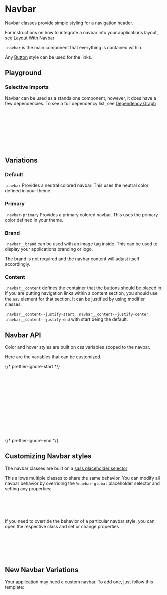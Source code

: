 

<Meta of={NavbarStories} />

# Navbar

Navbar classes provide simple styling for a navigation header.

For instructions on how to integrate a navbar into your applications layout, see [Layout With Navbar](?path=/docs/recipes-layout--navbar)

`.navbar` is the main component that everything is contained within.

Any [Button](?path=/docs/navigation-components-button--docs#default) style can be used for the links.

## Playground

<Canvas of={NavbarStories.DefaultNavbar} />
<Controls of={NavbarStories.DefaultNavbar} />

### Selective Imports

Navbar can be used as a standalone component, however, it does have a few dependencies. To see a full dependency list, see [Dependency Graph](?path=/docs/overview-selective-imports--docs#dependencies)

```css
// Depends on
@import '@rolemodel/optics/dist/scss/core/tokens';
@import '@rolemodel/optics/dist/scss/core/base';
@import '@rolemodel/optics/dist/scss/components/icon';
@import '@rolemodel/optics/dist/scss/components/button';

// Component
@import '@rolemodel/optics/dist/scss/components/navbar';
```

## Variations

### Default

`.navbar` Provides a neutral colored navbar. This uses the neutral color defined in your theme.

<Canvas of={NavbarStories.DefaultNavbar} />

### Primary

`.navbar-primary` Provides a primary colored navbar. This uses the primary color defined in your theme.

<Canvas of={NavbarStories.PrimaryNavbar} />

### Brand

`.navbar__brand` can be used with an image tag inside. This can be used to display your applications branding or logo.

The brand is not required and the navbar content will adjust itself accordingly.

<Canvas of={NavbarStories.NoBrandNavbar} />

### Content

`.navbar__content` defines the container that the buttons should be placed in. If you are putting navigation links within a content section, you should use the `nav` element for that section. It can be justified by using modifier classes.

`.navbar__content--justify-start`, `.navbar__content--justify-center`, `.navbar__content--justify-end` with start being the default.

<Canvas of={NavbarStories.CenteredNavbar} />

<Canvas of={NavbarStories.JustifyEndNavbar} />

## Navbar API

Color and hover styles are built on css variables scoped to the navbar.

Here are the variables that can be customized.

{/* prettier-ignore-start */}
```css
// Public API
// Normal
--_op-navbar-background-color
--_op-navbar-text-color
--_op-navbar-border-color

// Height
--_op-navbar-brand-height

// Spacing
--_op-navbar-horizontal-spacing
--_op-navbar-content-spacing
--_op-navbar-content-item-spacing
```
{/* prettier-ignore-end */}

## Customizing Navbar styles

<div
  dangerouslySetInnerHTML={{
    __html: createAlert({
      title: 'Important!',
      description: 'These patterns represent how to customize the style of the navbar for your project.',
    }).outerHTML,
  }}
></div>

The navbar classes are built on a [sass placeholder selector](https://sass-lang.com/documentation/style-rules/placeholder-selectors)

This allows multiple classes to share the same behavior. You can modify all navbar behavior by overriding the `%navbar-global` placeholder selector and setting any properties:

```css
%navbar-global {
  --_op-navbar-background-color: pink;
  --_op-navbar-text-color: blue;
}
```

If you need to override the behavior of a particular navbar style, you can open the respective class and set or change properties

```css
.navbar-primary {
  --_op-navbar-brand-height: 5.4rem;
  --_op-navbar-horizontal-spacing: var(--op-space-small);
  --_op-navbar-content-item-spacing: var(--op-space-x-small);
}
```

## New Navbar Variations

<div
  dangerouslySetInnerHTML={{
    __html: createAlert({
      title: 'Important!',
      description: 'These patterns represent how to create new variations of the Navbar for your project.',
    }).outerHTML,
  }}
></div>

Your application may need a custom navbar. To add one, just follow this template:

```css
.navbar-{name} {
  @extend %navbar-global;
}
```
